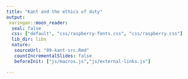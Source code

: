 ```yaml
---
title: "Kant and the ethics of duty"
output:
 xaringan::moon_reader:
  seal: false
  css: ["default", "css/raspberry-fonts.css", "css/raspberry.css"]
  lib_dir: libs
  nature:
   sourceUrl: "09-kant-src.Rmd"
   countIncrementalSlides: false
   beforeInit: ["js/macros.js","js/external-links.js"] 

---
```

